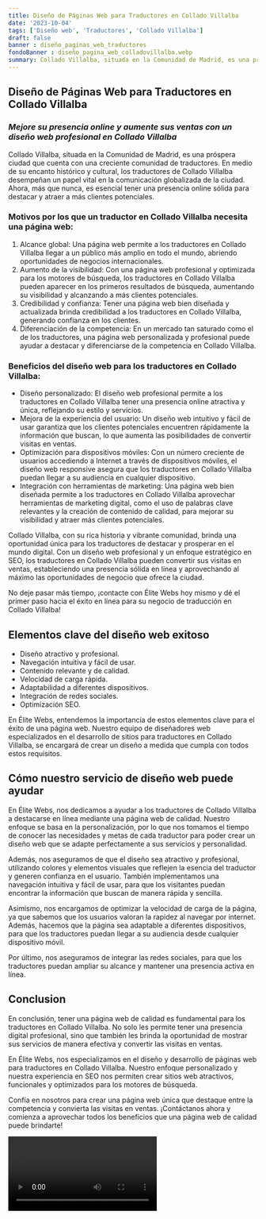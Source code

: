 ```yaml
---
title: Diseño de Páginas Web para Traductores en Collado Villalba
date: '2023-10-04'
tags: ['Diseño web', 'Traductores', 'Collado Villalba']
draft: false
banner : diseño_paginas_web_traductores
fondoBanner : diseño_pagina_web_colladovillalba.webp
summary: Collado Villalba, situada en la Comunidad de Madrid, es una próspera ciudad que cuenta con una creciente comunidad de traductores. En medio de su encanto histórico y cultural, los traductores de Collado Villalba desempeñan un papel vital en la comunicación globalizada de la ciudad. Ahora, más que nunca, es esencial tener una presencia online sólida para destacar y atraer a más clientes potenciales.
---
```


## **Diseño de Páginas Web para Traductores en Collado Villalba**
### *Mejore su presencia online y aumente sus ventas con un diseño web profesional en Collado Villalba*

Collado Villalba, situada en la Comunidad de Madrid, es una próspera ciudad que cuenta con una creciente comunidad de traductores. En medio de su encanto histórico y cultural, los traductores de Collado Villalba desempeñan un papel vital en la comunicación globalizada de la ciudad. Ahora, más que nunca, es esencial tener una presencia online sólida para destacar y atraer a más clientes potenciales.

### **Motivos por los que un traductor en Collado Villalba necesita una página web:**
1. Alcance global: Una página web permite a los traductores en Collado Villalba llegar a un público más amplio en todo el mundo, abriendo oportunidades de negocios internacionales.
2. Aumento de la visibilidad: Con una página web profesional y optimizada para los motores de búsqueda, los traductores en Collado Villalba pueden aparecer en los primeros resultados de búsqueda, aumentando su visibilidad y alcanzando a más clientes potenciales.
3. Credibilidad y confianza: Tener una página web bien diseñada y actualizada brinda credibilidad a los traductores en Collado Villalba, generando confianza en los clientes.
4. Diferenciación de la competencia: En un mercado tan saturado como el de los traductores, una página web personalizada y profesional puede ayudar a destacar y diferenciarse de la competencia en Collado Villalba.

### **Beneficios del diseño web para los traductores en Collado Villalba:**
- Diseño personalizado: El diseño web profesional permite a los traductores en Collado Villalba tener una presencia online atractiva y única, reflejando su estilo y servicios.
- Mejora de la experiencia del usuario: Un diseño web intuitivo y fácil de usar garantiza que los clientes potenciales encuentren rápidamente la información que buscan, lo que aumenta las posibilidades de convertir visitas en ventas.
- Optimización para dispositivos móviles: Con un número creciente de usuarios accediendo a Internet a través de dispositivos móviles, el diseño web responsive asegura que los traductores en Collado Villalba puedan llegar a su audiencia en cualquier dispositivo.
- Integración con herramientas de marketing: Una página web bien diseñada permite a los traductores en Collado Villalba aprovechar herramientas de marketing digital, como el uso de palabras clave relevantes y la creación de contenido de calidad, para mejorar su visibilidad y atraer más clientes potenciales.

Collado Villalba, con su rica historia y vibrante comunidad, brinda una oportunidad única para los traductores de destacar y prosperar en el mundo digital. Con un diseño web profesional y un enfoque estratégico en SEO, los traductores en Collado Villalba pueden convertir sus visitas en ventas, estableciendo una presencia sólida en línea y aprovechando al máximo las oportunidades de negocio que ofrece la ciudad.

No deje pasar más tiempo, ¡contacte con Élite Webs hoy mismo y dé el primer paso hacia el éxito en línea para su negocio de traducción en Collado Villalba!

<GifSeo />

<Cta />

## Elementos clave del diseño web exitoso

- Diseño atractivo y profesional.
- Navegación intuitiva y fácil de usar.
- Contenido relevante y de calidad.
- Velocidad de carga rápida.
- Adaptabilidad a diferentes dispositivos.
- Integración de redes sociales.
- Optimización SEO.

En Élite Webs, entendemos la importancia de estos elementos clave para el éxito de una página web. Nuestro equipo de diseñadores web especializados en el desarrollo de sitios para traductores en Collado Villalba, se encargará de crear un diseño a medida que cumpla con todos estos requisitos.

## Cómo nuestro servicio de diseño web puede ayudar

En Élite Webs, nos dedicamos a ayudar a los traductores de Collado Villalba a destacarse en línea mediante una página web de calidad. Nuestro enfoque se basa en la personalización, por lo que nos tomamos el tiempo de conocer las necesidades y metas de cada traductor para poder crear un diseño web que se adapte perfectamente a sus servicios y personalidad.

Además, nos aseguramos de que el diseño sea atractivo y profesional, utilizando colores y elementos visuales que reflejen la esencia del traductor y generen confianza en el usuario. También implementamos una navegación intuitiva y fácil de usar, para que los visitantes puedan encontrar la información que buscan de manera rápida y sencilla.

Asimismo, nos encargamos de optimizar la velocidad de carga de la página, ya que sabemos que los usuarios valoran la rapidez al navegar por internet. Además, hacemos que la página sea adaptable a diferentes dispositivos, para que los traductores puedan llegar a su audiencia desde cualquier dispositivo móvil.

Por último, nos aseguramos de integrar las redes sociales, para que los traductores puedan ampliar su alcance y mantener una presencia activa en línea.

## Conclusion

En conclusión, tener una página web de calidad es fundamental para los traductores en Collado Villalba. No solo les permite tener una presencia digital profesional, sino que también les brinda la oportunidad de mostrar sus servicios de manera efectiva y convertir las visitas en ventas.

En Élite Webs, nos especializamos en el diseño y desarrollo de páginas web para traductores en Collado Villalba. Nuestro enfoque personalizado y nuestra experiencia en SEO nos permiten crear sitios web atractivos, funcionales y optimizados para los motores de búsqueda.

Confía en nosotros para crear una página web única que destaque entre la competencia y convierta las visitas en ventas. ¡Contáctanos ahora y comienza a aprovechar todos los beneficios que una página web de calidad puede brindarte!

<Video />

<CtaBot job='Traductores' city='Collado Villalba'/>

<Gmaps query='Collado Villalba+españa+maps' />